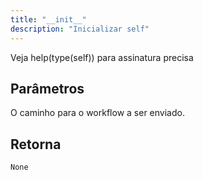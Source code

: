 ```yaml
---
title: "__init__"
description: "Inicializar self"
---
```


Veja help(type(self)) para assinatura precisa


## Parâmetros

<ParamField path="workflow_id" type="str | None" default="None">
</ParamField>

<ParamField path="decryption_key" type="str | None" default="None">
</ParamField>

<ParamField path="workflow_path" type="str" required>
  O caminho para o workflow a ser enviado.
</ParamField>

<ParamField path="name" type="str | None">
</ParamField>

<ParamField path="description" type="str | None">
</ParamField>

<ParamField path="shared" type="bool">
</ParamField>

## Retorna

`None`
